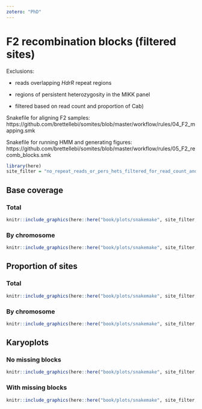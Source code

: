 ```yaml
---
zotero: "PhD"
---
```


# F2 recombination blocks (filtered sites)

Exclusions:

*   reads overlapping *HdrR* repeat regions

*   regions of persistent heterozygosity in the MIKK panel

*   filtered based on read count and proportion of Cab)

Snakefile for aligning F2 samples: https://github.com/brettellebi/somites/blob/master/workflow/rules/04_F2_mapping.smk

Snakefile for running HMM and generating figures: https://github.com/brettellebi/somites/blob/master/workflow/rules/05_F2_recomb_blocks.smk

```r
library(here)
site_filter = "no_repeat_reads_or_pers_hets_filtered_for_read_count_and_cab_prop"
```

## Base coverage

### Total

```r
knitr::include_graphics(here::here("book/plots/snakemake", site_filter, "5000/base_cov_total.png"))
```

### By chromosome

```r
knitr::include_graphics(here::here("book/plots/snakemake", site_filter, "5000/base_cov_by_chrom.png"))
```

## Proportion of sites

### Total

```r
knitr::include_graphics(here::here("book/plots/snakemake", site_filter, "5000/prop_sites_total.png"))
```

### By chromosome

```r
knitr::include_graphics(here::here("book/plots/snakemake", site_filter, "5000/prop_sites_by_chrom.png"))
```

## Karyoplots

### No missing blocks

```r
knitr::include_graphics(here::here("book/plots/snakemake", site_filter, "5000/karyoplot_no_missing.png"))
```

### With missing blocks

```r
knitr::include_graphics(here::here("book/plots/snakemake", site_filter, "5000/karyoplot_with_missing.png"))
```


